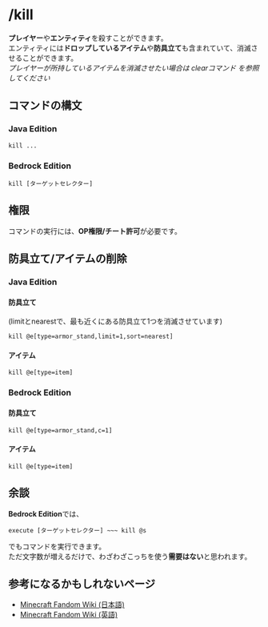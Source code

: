 # /kill
**プレイヤー**や**エンティティ**を殺すことができます。  
エンティティには**ドロップしているアイテム**や**防具立て**も含まれていて、消滅させることができます。  
*プレイヤーが所持しているアイテムを消滅させたい場合は clearコマンド を参照してください*

## コマンドの構文
### Java Edition
```
kill ...
```
### Bedrock Edition
```
kill [ターゲットセレクター]
```

## 権限
コマンドの実行には、**OP権限/チート許可**が必要です。

## 防具立て/アイテムの削除
### Java Edition
#### 防具立て
(limitとnearestで、最も近くにある防具立て1つを消滅させています)
```
kill @e[type=armor_stand,limit=1,sort=nearest]
```
#### アイテム
```
kill @e[type=item]
```
### Bedrock Edition
#### 防具立て
```
kill @e[type=armor_stand,c=1]
```
#### アイテム
```
kill @e[type=item]
```

## 余談
**Bedrock Edition**では、
```
execute [ターゲットセレクター] ~~~ kill @s
```
でもコマンドを実行できます。  
ただ文字数が増えるだけで、わざわざこっちを使う**需要はない**と思われます。

## 参考になるかもしれないページ
 - [Minecraft Fandom Wiki (日本語)](https://minecraft.fandom.com/ja/wiki/%E3%82%B3%E3%83%9E%E3%83%B3%E3%83%89/kill)
 - [Minecraft Fandom Wiki (英語)](https://minecraft.fandom.com/wiki/Commands/kill)
